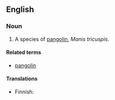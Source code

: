 {{wikipedia|pangolin}}
==English==

===Noun===
{{en-noun|sg=[[tree]] [[pangolin]]}}

# A species of [[pangolin]], ''Manis tricuspis''.

====Related terms====
*[[pangolin]]

====Translations====
{{top}}
*Finnish: {{t-|fi|kierteishäntämuurahaiskäpy}}
{{bottom}}